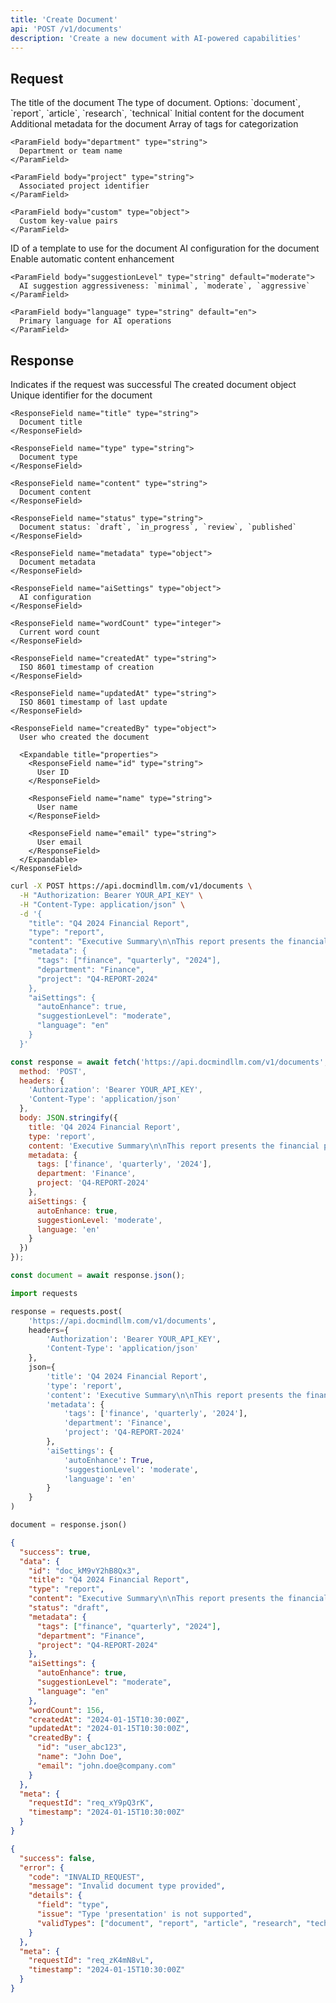 ```yaml
---
title: 'Create Document'
api: 'POST /v1/documents'
description: 'Create a new document with AI-powered capabilities'
---
```


## Request

<ParamField body="title" type="string" required>
  The title of the document
</ParamField>

<ParamField body="type" type="string" default="document">
  The type of document. Options: `document`, `report`, `article`, `research`, `technical`
</ParamField>

<ParamField body="content" type="string">
  Initial content for the document
</ParamField>

<ParamField body="metadata" type="object">
  Additional metadata for the document
  
  <Expandable title="properties">
    <ParamField body="tags" type="array">
      Array of tags for categorization
    </ParamField>
    
    <ParamField body="department" type="string">
      Department or team name
    </ParamField>
    
    <ParamField body="project" type="string">
      Associated project identifier
    </ParamField>
    
    <ParamField body="custom" type="object">
      Custom key-value pairs
    </ParamField>
  </Expandable>
</ParamField>

<ParamField body="templateId" type="string">
  ID of a template to use for the document
</ParamField>

<ParamField body="aiSettings" type="object">
  AI configuration for the document
  
  <Expandable title="properties">
    <ParamField body="autoEnhance" type="boolean" default="true">
      Enable automatic content enhancement
    </ParamField>
    
    <ParamField body="suggestionLevel" type="string" default="moderate">
      AI suggestion aggressiveness: `minimal`, `moderate`, `aggressive`
    </ParamField>
    
    <ParamField body="language" type="string" default="en">
      Primary language for AI operations
    </ParamField>
  </Expandable>
</ParamField>

## Response

<ResponseField name="success" type="boolean">
  Indicates if the request was successful
</ResponseField>

<ResponseField name="data" type="object">
  The created document object

  <Expandable title="properties">
    <ResponseField name="id" type="string">
      Unique identifier for the document
    </ResponseField>

    <ResponseField name="title" type="string">
      Document title
    </ResponseField>

    <ResponseField name="type" type="string">
      Document type
    </ResponseField>

    <ResponseField name="content" type="string">
      Document content
    </ResponseField>

    <ResponseField name="status" type="string">
      Document status: `draft`, `in_progress`, `review`, `published`
    </ResponseField>

    <ResponseField name="metadata" type="object">
      Document metadata
    </ResponseField>

    <ResponseField name="aiSettings" type="object">
      AI configuration
    </ResponseField>

    <ResponseField name="wordCount" type="integer">
      Current word count
    </ResponseField>

    <ResponseField name="createdAt" type="string">
      ISO 8601 timestamp of creation
    </ResponseField>

    <ResponseField name="updatedAt" type="string">
      ISO 8601 timestamp of last update
    </ResponseField>

    <ResponseField name="createdBy" type="object">
      User who created the document
      
      <Expandable title="properties">
        <ResponseField name="id" type="string">
          User ID
        </ResponseField>
        
        <ResponseField name="name" type="string">
          User name
        </ResponseField>
        
        <ResponseField name="email" type="string">
          User email
        </ResponseField>
      </Expandable>
    </ResponseField>
  </Expandable>
</ResponseField>

<RequestExample>

```bash cURL
curl -X POST https://api.docmindllm.com/v1/documents \
  -H "Authorization: Bearer YOUR_API_KEY" \
  -H "Content-Type: application/json" \
  -d '{
    "title": "Q4 2024 Financial Report",
    "type": "report",
    "content": "Executive Summary\n\nThis report presents the financial performance...",
    "metadata": {
      "tags": ["finance", "quarterly", "2024"],
      "department": "Finance",
      "project": "Q4-REPORT-2024"
    },
    "aiSettings": {
      "autoEnhance": true,
      "suggestionLevel": "moderate",
      "language": "en"
    }
  }'
```

```javascript JavaScript
const response = await fetch('https://api.docmindllm.com/v1/documents', {
  method: 'POST',
  headers: {
    'Authorization': 'Bearer YOUR_API_KEY',
    'Content-Type': 'application/json'
  },
  body: JSON.stringify({
    title: 'Q4 2024 Financial Report',
    type: 'report',
    content: 'Executive Summary\n\nThis report presents the financial performance...',
    metadata: {
      tags: ['finance', 'quarterly', '2024'],
      department: 'Finance',
      project: 'Q4-REPORT-2024'
    },
    aiSettings: {
      autoEnhance: true,
      suggestionLevel: 'moderate',
      language: 'en'
    }
  })
});

const document = await response.json();
```

```python Python
import requests

response = requests.post(
    'https://api.docmindllm.com/v1/documents',
    headers={
        'Authorization': 'Bearer YOUR_API_KEY',
        'Content-Type': 'application/json'
    },
    json={
        'title': 'Q4 2024 Financial Report',
        'type': 'report',
        'content': 'Executive Summary\n\nThis report presents the financial performance...',
        'metadata': {
            'tags': ['finance', 'quarterly', '2024'],
            'department': 'Finance',
            'project': 'Q4-REPORT-2024'
        },
        'aiSettings': {
            'autoEnhance': True,
            'suggestionLevel': 'moderate',
            'language': 'en'
        }
    }
)

document = response.json()
```

</RequestExample>

<ResponseExample>

```json Success Response
{
  "success": true,
  "data": {
    "id": "doc_kM9vY2hB8Qx3",
    "title": "Q4 2024 Financial Report",
    "type": "report",
    "content": "Executive Summary\n\nThis report presents the financial performance...",
    "status": "draft",
    "metadata": {
      "tags": ["finance", "quarterly", "2024"],
      "department": "Finance",
      "project": "Q4-REPORT-2024"
    },
    "aiSettings": {
      "autoEnhance": true,
      "suggestionLevel": "moderate",
      "language": "en"
    },
    "wordCount": 156,
    "createdAt": "2024-01-15T10:30:00Z",
    "updatedAt": "2024-01-15T10:30:00Z",
    "createdBy": {
      "id": "user_abc123",
      "name": "John Doe",
      "email": "john.doe@company.com"
    }
  },
  "meta": {
    "requestId": "req_xY9pQ3rK",
    "timestamp": "2024-01-15T10:30:00Z"
  }
}
```

```json Error Response
{
  "success": false,
  "error": {
    "code": "INVALID_REQUEST",
    "message": "Invalid document type provided",
    "details": {
      "field": "type",
      "issue": "Type 'presentation' is not supported",
      "validTypes": ["document", "report", "article", "research", "technical"]
    }
  },
  "meta": {
    "requestId": "req_zK4mN8vL",
    "timestamp": "2024-01-15T10:30:00Z"
  }
}
```

</ResponseExample>